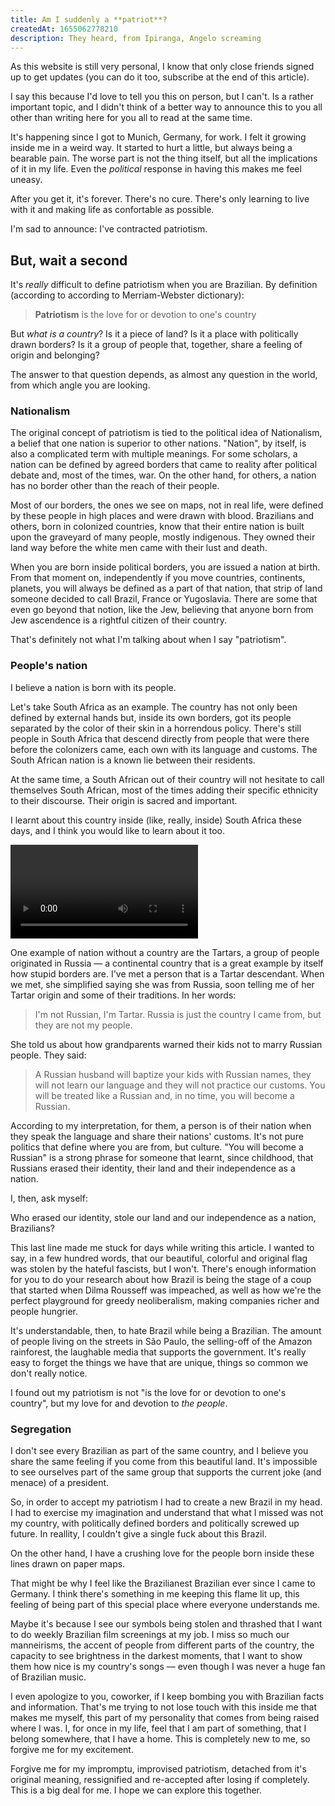 ```yaml
---
title: Am I suddenly a **patriot**?
createdAt: 1655062778210
description: They heard, from Ipiranga, Angelo screaming
---
```


As this website is still very personal, I know that only close friends signed up to get updates (you can do it too, subscribe at the end of this article).

I say this because I'd love to tell you this on person, but I can't. Is a rather important topic, and I didn't think of a better way to announce this to you all other than writing here for you all to read at the same time.

It's happening since I got to Munich, Germany, for work. I felt it growing inside me in a weird way. It started to hurt a little, but always being a bearable pain. The worse part is not the thing itself, but all the implications of it in my life. Even the _political_ response in having this makes me feel uneasy.

After you get it, it's forever. There's no cure. There's only learning to live with it and making life as confortable as possible.

I'm sad to announce: I've contracted patriotism.

## But, wait a second

It's _really_ difficult to define patriotism when you are Brazilian. By definition (according to according to Merriam-Webster dictionary):

> **Patriotism** is the love for or devotion to one's country

But _what is a country_? Is it a piece of land? Is it a place with politically drawn borders? Is it a group of people that, together, share a feeling of origin and belonging?

The answer to that question depends, as almost any question in the world, from which angle you are looking.

### Nationalism

The original concept of patriotism is tied to the political idea of Nationalism, a belief that one nation is superior to other nations. "Nation", by itself, is also a complicated term with multiple meanings. For some scholars, a nation can be defined by agreed borders that came to reality after political debate and, most of the times, war. On the other hand, for others, a nation has no border other than the reach of their people.

Most of our borders, the ones we see on maps, not in real life, were defined by these people in high places and were drawn with blood. Brazilians and others, born in colonized countries, know that their entire nation is built upon the graveyard of many people, mostly indigenous. They owned their land way before the white men came with their lust and death.

When you are born inside political borders, you are issued a nation at birth. From that moment on, independently if you move countries, continents, planets, you will always be defined as a part of that nation, that strip of land someone decided to call Brazil, France or Yugoslavia. There are some that even go beyond that notion, like the Jew, believing that anyone born from Jew ascendence is a rightful citizen of their country.

That's definitely not what I'm talking about when I say "patriotism".

### People's nation

I believe a nation is born with its people.

Let's take South Africa as an example. The country has not only been defined by external hands but, inside its own borders, got its people separated by the color of their skin in a horrendous policy. There's still people in South Africa that descend directly from people that were there before the colonizers came, each own with its language and customs. The South African nation is a known lie between their residents.

At the same time, a South African out of their country will not hesitate to call themselves South African, most of the times adding their specific ethnicity to their discourse. Their origin is sacred and important.

<Parenthesis about="Lesotho">

I learnt about this country inside (like, really, inside) South Africa these days, and I think you would like to learn about it too.

<Video url="https://www.youtube.com/watch?v=Wx9RAi-5UuA" />

</Parenthesis>

One example of nation without a country are the Tartars, a group of people originated in Russia — a continental country that is a great example by itself how stupid borders are. I've met a person that is a Tartar descendant. When we met, she simplified saying she was from Russia, soon telling me of her Tartar origin and some of their traditions. In her words:

> I'm not Russian, I'm Tartar. Russia is just the country I came from, but they are not my people.

She told us about how grandparents warned their kids not to marry Russian people. They said:

> A Russian husband will baptize your kids with Russian names, they will not learn our language and they will not practice our customs. You will be treated like a Russian and, in no time, you will become a Russian.

According to my interpretation, for them, a person is of their nation when they speak the language and share their nations' customs. It's not pure politics that define where you are from, but culture. "You will become a Russian" is a strong phrase for someone that learnt, since childhood, that Russians erased their identity, their land and their independence as a nation.

I, then, ask myself:

Who erased our identity, stole our land and our independence as a nation, Brazilians?

This last line made me stuck for days while writing this article. I wanted to say, in a few hundred words, that our beautiful, colorful and original flag was stolen by the hateful fascists, but I won't. There's enough information for you to do your research about how Brazil is being the stage of a coup that started when Dilma Rousseff was impeached, as well as how we're the perfect playground for greedy neoliberalism, making companies richer and people hungrier.

It's understandable, then, to hate Brazil while being a Brazilian. The amount of people living on the streets in São Paulo, the selling-off of the Amazon rainforest, the laughable media that supports the government. It's really easy to forget the things we have that are unique, things so common we don't really notice.

I found out my patriotism is not "is the love for or devotion to one's country", but my love for and devotion to _the people_.

### Segregation

I don't see every Brazilian as part of the same country, and I believe you share the same feeling if you come from this beautiful land. It's impossible to see ourselves part of the same group that supports the current joke (and menace) of a president.

So, in order to accept my patriotism I had to create a new Brazil in my head. I had to exercise my imagination and understand that what I missed was not my country, with politically defined borders and politically screwed up future. In reallity, I couldn't give a single fuck about this Brazil.

On the other hand, I have a crushing love for the people born inside these lines drawn on paper maps.

That might be why I feel like the Brazilianest Brazilian ever since I came to Germany. I think there's something in me keeping this flame lit up, this feeling of being part of this special place where everyone understands me.

Maybe it's because I see our symbols being stolen and thrashed that I want to do weekly Brazilian film screenings at my job. I miss so much our manneirisms, the accent of people from different parts of the country, the capacity to see brightness in the darkest moments, that I want to show them how nice is my country's songs — even though I was never a huge fan of Brazilian music.

I even apologize to you, coworker, if I keep bombing you with Brazilian facts and information. That's me trying to not lose touch with this inside me that makes me myself, this part of my personality that comes from being raised where I was. I, for once in my life, feel that I am part of something, that I belong somewhere, that I have a home. This is completely new to me, so forgive me for my excitement.

Forgive me for my impromptu, improvised patriotism, detached from it's original meaning, ressignified and re-accepted after losing if completely. This is a big deal for me. I hope we can explore this together.

